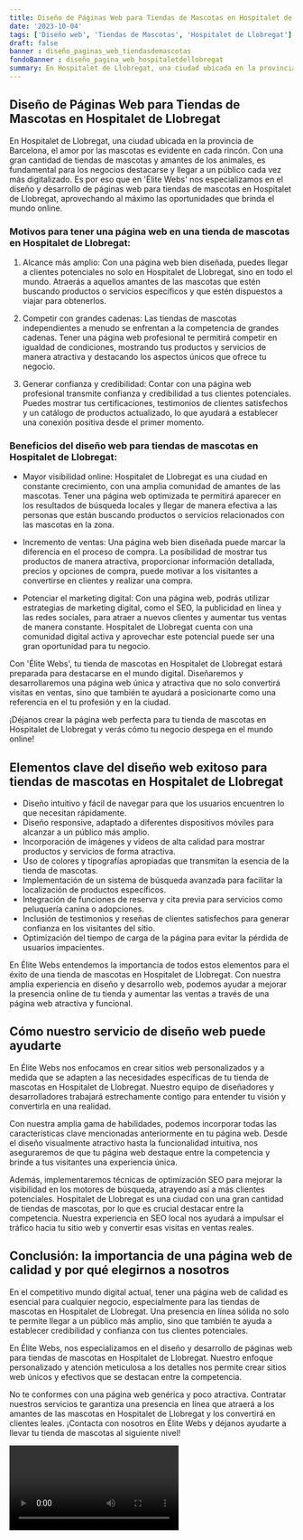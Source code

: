 ```yaml
---
title: Diseño de Páginas Web para Tiendas de Mascotas en Hospitalet de Llobregat
date: '2023-10-04'
tags: ['Diseño web', 'Tiendas de Mascotas', 'Hospitalet de Llobregat']
draft: false
banner : diseño_paginas_web_tiendasdemascotas
fondoBanner : diseño_pagina_web_hospitaletdellobregat
summary: En Hospitalet de Llobregat, una ciudad ubicada en la provincia de Barcelona, el amor por las mascotas es evidente en cada rincón. Con una gran cantidad de tiendas de mascotas y amantes de los animales, es fundamental para los negocios destacarse y llegar a un público cada vez más digitalizado. Es por eso que en 'Élite Webs' nos especializamos en el diseño y desarrollo de páginas web para tiendas de mascotas en Hospitalet de Llobregat, aprovechando al máximo las oportunidades que brinda el mundo online.
---
```


## Diseño de Páginas Web para Tiendas de Mascotas en Hospitalet de Llobregat

En Hospitalet de Llobregat, una ciudad ubicada en la provincia de Barcelona, el amor por las mascotas es evidente en cada rincón. Con una gran cantidad de tiendas de mascotas y amantes de los animales, es fundamental para los negocios destacarse y llegar a un público cada vez más digitalizado. Es por eso que en 'Élite Webs' nos especializamos en el diseño y desarrollo de páginas web para tiendas de mascotas en Hospitalet de Llobregat, aprovechando al máximo las oportunidades que brinda el mundo online.

### Motivos para tener una página web en una tienda de mascotas en Hospitalet de Llobregat:

1. Alcance más amplio: Con una página web bien diseñada, puedes llegar a clientes potenciales no solo en Hospitalet de Llobregat, sino en todo el mundo. Atraerás a aquellos amantes de las mascotas que estén buscando productos o servicios específicos y que estén dispuestos a viajar para obtenerlos.

2. Competir con grandes cadenas: Las tiendas de mascotas independientes a menudo se enfrentan a la competencia de grandes cadenas. Tener una página web profesional te permitirá competir en igualdad de condiciones, mostrando tus productos y servicios de manera atractiva y destacando los aspectos únicos que ofrece tu negocio.

3. Generar confianza y credibilidad: Contar con una página web profesional transmite confianza y credibilidad a tus clientes potenciales. Puedes mostrar tus certificaciones, testimonios de clientes satisfechos y un catálogo de productos actualizado, lo que ayudará a establecer una conexión positiva desde el primer momento.

### Beneficios del diseño web para tiendas de mascotas en Hospitalet de Llobregat:

- Mayor visibilidad online: Hospitalet de Llobregat es una ciudad en constante crecimiento, con una amplia comunidad de amantes de las mascotas. Tener una página web optimizada te permitirá aparecer en los resultados de búsqueda locales y llegar de manera efectiva a las personas que están buscando productos o servicios relacionados con las mascotas en la zona.

- Incremento de ventas: Una página web bien diseñada puede marcar la diferencia en el proceso de compra. La posibilidad de mostrar tus productos de manera atractiva, proporcionar información detallada, precios y opciones de compra, puede motivar a los visitantes a convertirse en clientes y realizar una compra.

- Potenciar el marketing digital: Con una página web, podrás utilizar estrategias de marketing digital, como el SEO, la publicidad en línea y las redes sociales, para atraer a nuevos clientes y aumentar tus ventas de manera constante. Hospitalet de Llobregat cuenta con una comunidad digital activa y aprovechar este potencial puede ser una gran oportunidad para tu negocio.

Con 'Élite Webs', tu tienda de mascotas en Hospitalet de Llobregat estará preparada para destacarse en el mundo digital. Diseñaremos y desarrollaremos una página web única y atractiva que no solo convertirá visitas en ventas, sino que también te ayudará a posicionarte como una referencia en el tu profesión y en la ciudad.

¡Déjanos crear la página web perfecta para tu tienda de mascotas en Hospitalet de Llobregat y verás cómo tu negocio despega en el mundo online!

<GifSeo />

<Cta />

## Elementos clave del diseño web exitoso para tiendas de mascotas en Hospitalet de Llobregat

- Diseño intuitivo y fácil de navegar para que los usuarios encuentren lo que necesitan rápidamente.
- Diseño responsive, adaptado a diferentes dispositivos móviles para alcanzar a un público más amplio.
- Incorporación de imágenes y videos de alta calidad para mostrar productos y servicios de forma atractiva.
- Uso de colores y tipografías apropiadas que transmitan la esencia de la tienda de mascotas.
- Implementación de un sistema de búsqueda avanzada para facilitar la localización de productos específicos.
- Integración de funciones de reserva y cita previa para servicios como peluquería canina o adopciones.
- Inclusión de testimonios y reseñas de clientes satisfechos para generar confianza en los visitantes del sitio.
- Optimización del tiempo de carga de la página para evitar la pérdida de usuarios impacientes.

En Élite Webs entendemos la importancia de todos estos elementos para el éxito de una tienda de mascotas en Hospitalet de Llobregat. Con nuestra amplia experiencia en diseño y desarrollo web, podemos ayudar a mejorar la presencia online de tu tienda y aumentar las ventas a través de una página web atractiva y funcional.

## Cómo nuestro servicio de diseño web puede ayudarte

En Élite Webs nos enfocamos en crear sitios web personalizados y a medida que se adapten a las necesidades específicas de tu tienda de mascotas en Hospitalet de Llobregat. Nuestro equipo de diseñadores y desarrolladores trabajará estrechamente contigo para entender tu visión y convertirla en una realidad.

Con nuestra amplia gama de habilidades, podemos incorporar todas las características clave mencionadas anteriormente en tu página web. Desde el diseño visualmente atractivo hasta la funcionalidad intuitiva, nos aseguraremos de que tu página web destaque entre la competencia y brinde a tus visitantes una experiencia única.

Además, implementaremos técnicas de optimización SEO para mejorar la visibilidad en los motores de búsqueda, atrayendo así a más clientes potenciales. Hospitalet de Llobregat es una ciudad con una gran cantidad de tiendas de mascotas, por lo que es crucial destacar entre la competencia. Nuestra experiencia en SEO local nos ayudará a impulsar el tráfico hacia tu sitio web y convertir esas visitas en ventas reales.

## Conclusión: la importancia de una página web de calidad y por qué elegirnos a nosotros

En el competitivo mundo digital actual, tener una página web de calidad es esencial para cualquier negocio, especialmente para las tiendas de mascotas en Hospitalet de Llobregat. Una presencia en línea sólida no solo te permite llegar a un público más amplio, sino que también te ayuda a establecer credibilidad y confianza con tus clientes potenciales.

En Élite Webs, nos especializamos en el diseño y desarrollo de páginas web para tiendas de mascotas en Hospitalet de Llobregat. Nuestro enfoque personalizado y atención meticulosa a los detalles nos permite crear sitios web únicos y efectivos que se destacan entre la competencia.

No te conformes con una página web genérica y poco atractiva. Contratar nuestros servicios te garantiza una presencia en línea que atraerá a los amantes de las mascotas en Hospitalet de Llobregat y los convertirá en clientes leales. ¡Contacta con nosotros en Élite Webs y déjanos ayudarte a llevar tu tienda de mascotas al siguiente nivel!

<Video />

<CtaBot job='Tiendas de Mascotas' city='Hospitalet de Llobregat'/>

<Gmaps query='Hospitalet de Llobregat+españa+maps' />